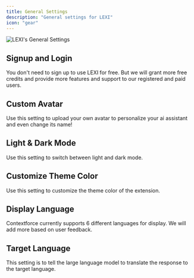 ```yaml
---
title: General Settings
description: "General settings for LEXI"
icon: "gear"
---
```


<img src="/images/settings/lexi-settings.jpg" alt="LEXI's General Settings" />

## Signup and Login
<Card title="Login" img="/images/settings/lexi-settings-login.jpg">
You don't need to sign up to use LEXI for free. But we will grant more free credits and provide more features and support to our registered and paid users.
</Card>

## Custom Avatar
<Card title="Custom Avatar" img="/images/settings/lexi-settings-custom-avatar.jpg">
Use this setting to upload your own avatar to personalize your ai assistant and even change its name!
</Card>


## Light & Dark Mode
<Card title="Dark Mode" img="/images/settings/lexi-settings-mode.jpg">
Use this setting to switch between light and dark mode.
</Card>

## Customize Theme Color
<Card title="Customize Theme Color" img="/images/settings/lexi-settings-theme-color.jpg">
Use this setting to customize the theme color of the extension.
</Card>

## Display Language
<Card title="Display Language" img="/images/settings/lexi-settings-lang.jpg">
Contextforce currently supports 6 different languages for display. We will add more based on user feedback.
</Card>

## Target Language
<Card title="Target Language" img="/images/settings/lexi-settings-targetlang.jpg">
This setting is to tell the large language model to translate the response to the target language.
</Card>
